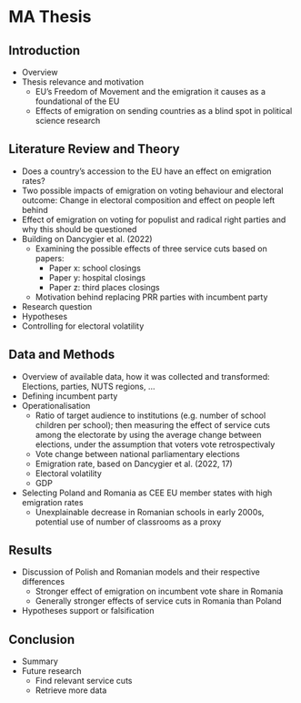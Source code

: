 # MA Thesis

## Introduction
- Overview
- Thesis relevance and motivation
	- EU’s Freedom of Movement and the emigration it causes as a foundational of the EU
	- Effects of emigration on sending countries as a blind spot in political science research

## Literature Review and Theory
- Does a country’s accession to the EU have an effect on emigration rates?
- Two possible impacts of emigration on voting behaviour and electoral outcome: Change in electoral composition and effect on people left behind
- Effect of emigration on voting for populist and radical right parties and why this should be questioned
- Building on Dancygier et al. (2022)
	- Examining the possible effects of three service cuts based on papers:
		- Paper x: school closings
		- Paper y: hospital closings
		- Paper z: third places closings
	- Motivation behind replacing PRR parties with incumbent party
- Research question
- Hypotheses
- Controlling for electoral volatility

## Data and Methods
- Overview of available data, how it was collected and transformed: Elections, parties, NUTS regions, …
- Defining incumbent party
- Operationalisation
	- Ratio of target audience to institutions (e.g. number of school children per school); then measuring the effect of service cuts among the electorate by using the average change between elections, under the assumption that voters vote retrospectivaly
	- Vote change between national parliamentary elections
	- Emigration rate, based on Dancygier et al. (2022, 17)
	- Electoral volatility
	- GDP
- Selecting Poland and Romania as CEE EU member states with high emigration rates
	- Unexplainable decrease in Romanian schools in early 2000s, potential use of number of classrooms as a proxy

## Results
- Discussion of Polish and Romanian models and their respective differences
	- Stronger effect of emigration on incumbent vote share in Romania
	- Generally stronger effects of service cuts in Romania than Poland
- Hypotheses support or falsification

## Conclusion
- Summary
- Future research
	- Find relevant service cuts
	- Retrieve more data